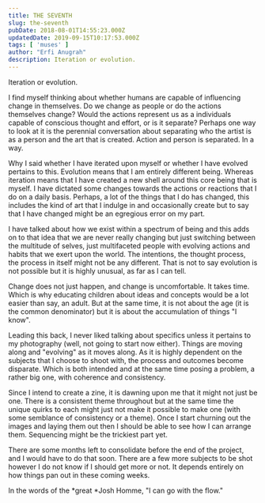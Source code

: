 ```yaml
---
title: THE SEVENTH
slug: the-seventh
pubDate: 2018-08-01T14:55:23.000Z
updatedDate: 2019-09-15T10:17:53.000Z
tags: [ 'muses' ]
author: "Erfi Anugrah"
description: Iteration or evolution.
---
```


Iteration or evolution.

I find myself thinking about whether humans are capable of influencing change in themselves. Do we change as people or do the actions themselves change? Would the actions represent us as a individuals capable of conscious thought and effort, or is it separate? Perhaps one way to look at it is the perennial conversation about separating who the artist is as a person and the art that is created. Action and person is separated. In a way.

Why I said whether I have iterated upon myself or whether I have evolved pertains to this. Evolution means that I am entirely different being. Whereas iteration means that I have created a new shell around this core being that is myself. I have dictated some changes towards the actions or reactions that I do on a daily basis. Perhaps, a lot of the things that I do has changed, this includes the kind of art that I indulge in and occasionally create but to say that I have changed might be an egregious error on my part.

I have talked about how we exist within a spectrum of being and this adds on to that idea that we are never really changing but just switching between the multitude of selves, just multifaceted people with evolving actions and habits that we exert upon the world. The intentions, the thought process, the process in itself might not be any different. That is not to say evolution is not possible but it is highly unusual, as far as I can tell.

Change does not just happen, and change is uncomfortable. It takes time. Which is why educating children about ideas and concepts would be a lot easier than say, an adult. But at the same time, it is not about the age (it is the common denominator) but it is about the accumulation of things "I know".

Leading this back, I never liked talking about specifics unless it pertains to my photography (well, not going to start now either). Things are moving along and "evolving" as it moves along. As it is highly dependent on the subjects that I choose to shoot with, the process and outcomes become disparate. Which is both intended and at the same time posing a problem, a rather big one, with coherence and consistency.

Since I intend to create a zine, it is dawning upon me that it might not just be one. There is a consistent theme throughout but at the same time the unique quirks to each might just not make it possible to make one (with some semblance of consistency or a theme). Once I start churning out the images and laying them out then I should be able to see how I can arrange them. Sequencing might be the trickiest part yet.

There are some months left to consolidate before the end of the project, and I would have to do that soon. There are a few more subjects to be shot however I do not know if I should get more or not. It depends entirely on how things pan out in these coming weeks.

In the words of the *great *Josh Homme, "I can go with the flow."
